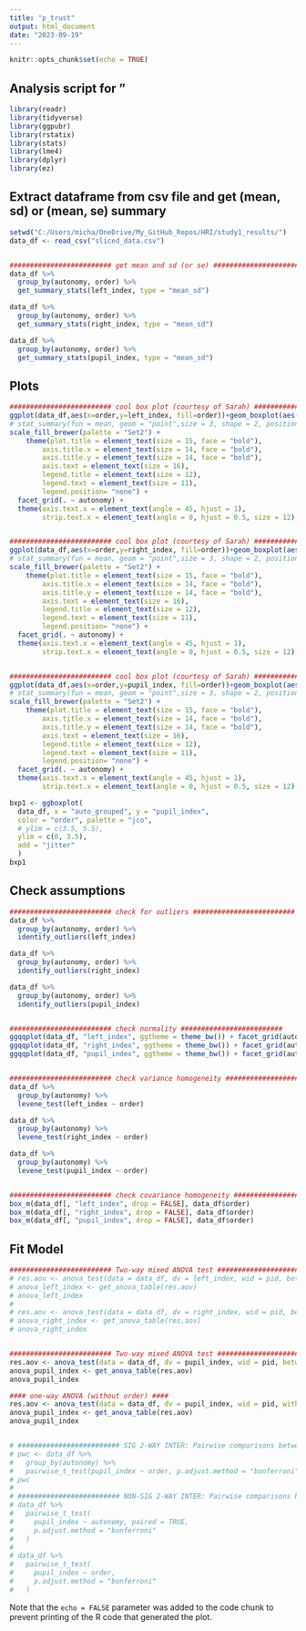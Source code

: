 ```yaml
---
title: "p_trust"
output: html_document
date: "2023-09-19"
---
```


```r
knitr::opts_chunk$set(echo = TRUE)
```

## Analysis script for "

```r
library(readr)
library(tidyverse)
library(ggpubr)
library(rstatix)
library(stats)
library(lme4)
library(dplyr)
library(ez)
```


## Extract dataframe from csv file and get (mean, sd) or (mean, se) summary

```r

setwd("C:/Users/micha/OneDrive/My_GitHub_Repos/HRI/study1_results/")
data_df <- read_csv("sliced_data.csv")


######################### get mean and sd (or se) ######################### 
data_df %>%
  group_by(autonomy, order) %>%
  get_summary_stats(left_index, type = "mean_sd")

data_df %>%
  group_by(autonomy, order) %>%
  get_summary_stats(right_index, type = "mean_sd")

data_df %>%
  group_by(autonomy, order) %>%
  get_summary_stats(pupil_index, type = "mean_sd")

```

## Plots

```r

######################### cool box plot (courtesy of Sarah) ######################### 
ggplot(data_df,aes(x=order,y=left_index, fill=order))+geom_boxplot(aes(fill=order)) + labs( x = "Order", y = "left_index", fill = "Order") +   theme_minimal() +
# stat_summary(fun = mean, geom = "point",size = 3, shape = 2, position = position_dodge(0.75), show.legend = FALSE) +
scale_fill_brewer(palette = "Set2") +
    theme(plot.title = element_text(size = 15, face = "bold"),
        axis.title.x = element_text(size = 14, face = "bold"),
        axis.title.y = element_text(size = 14, face = "bold"),
        axis.text = element_text(size = 16),
        legend.title = element_text(size = 12),
        legend.text = element_text(size = 11),
        legend.position= "none") +
  facet_grid(. ~ autonomy) +
  theme(axis.text.x = element_text(angle = 45, hjust = 1),
        strip.text.x = element_text(angle = 0, hjust = 0.5, size = 12), legend.position = "none")


######################### cool box plot (courtesy of Sarah) ######################### 
ggplot(data_df,aes(x=order,y=right_index, fill=order))+geom_boxplot(aes(fill=order)) + labs( x = "Order", y = "right_index", fill = "Order") +   theme_minimal() +
# stat_summary(fun = mean, geom = "point",size = 3, shape = 2, position = position_dodge(0.75), show.legend = FALSE) +
scale_fill_brewer(palette = "Set2") +
    theme(plot.title = element_text(size = 15, face = "bold"),
        axis.title.x = element_text(size = 14, face = "bold"),
        axis.title.y = element_text(size = 14, face = "bold"),
        axis.text = element_text(size = 16),
        legend.title = element_text(size = 12),
        legend.text = element_text(size = 11),
        legend.position= "none") +
  facet_grid(. ~ autonomy) +
  theme(axis.text.x = element_text(angle = 45, hjust = 1),
        strip.text.x = element_text(angle = 0, hjust = 0.5, size = 12), legend.position = "none")


######################### cool box plot (courtesy of Sarah) ######################### 
ggplot(data_df,aes(x=order,y=pupil_index, fill=order))+geom_boxplot(aes(fill=order)) + labs( x = "Order", y = "Pupil Diameter", fill = "Order") +   theme_minimal() +
# stat_summary(fun = mean, geom = "point",size = 3, shape = 2, position = position_dodge(0.75), show.legend = FALSE) +
scale_fill_brewer(palette = "Set2") +
    theme(plot.title = element_text(size = 15, face = "bold"),
        axis.title.x = element_text(size = 14, face = "bold"),
        axis.title.y = element_text(size = 14, face = "bold"),
        axis.text = element_text(size = 16),
        legend.title = element_text(size = 12),
        legend.text = element_text(size = 11),
        legend.position= "none") +
  facet_grid(. ~ autonomy) +
  theme(axis.text.x = element_text(angle = 45, hjust = 1),
        strip.text.x = element_text(angle = 0, hjust = 0.5, size = 12), legend.position = "none")

```

```r

bxp1 <- ggboxplot(
  data_df, x = "auto_grouped", y = "pupil_index",
  color = "order", palette = "jco",
  # ylim = c(3.5, 5.5), 
  ylim = c(0, 3.5), 
  add = "jitter"
  )
bxp1


```


## Check assumptions

```r

######################### check for outliers ######################### 
data_df %>%
  group_by(autonomy, order) %>%
  identify_outliers(left_index)

data_df %>%
  group_by(autonomy, order) %>%
  identify_outliers(right_index)

data_df %>%
  group_by(autonomy, order) %>%
  identify_outliers(pupil_index)


######################### check normality #########################
ggqqplot(data_df, "left_index", ggtheme = theme_bw()) + facet_grid(autonomy ~ order)
ggqqplot(data_df, "right_index", ggtheme = theme_bw()) + facet_grid(autonomy ~ order)
ggqqplot(data_df, "pupil_index", ggtheme = theme_bw()) + facet_grid(autonomy ~ order)


######################### check variance homogeneity ######################### 
data_df %>%
  group_by(autonomy) %>%
  levene_test(left_index ~ order)

data_df %>%
  group_by(autonomy) %>%
  levene_test(right_index ~ order)

data_df %>%
  group_by(autonomy) %>%
  levene_test(pupil_index ~ order)


######################### check covariance homogeneity ######################### 
box_m(data_df[, "left_index", drop = FALSE], data_df$order)
box_m(data_df[, "right_index", drop = FALSE], data_df$order)
box_m(data_df[, "pupil_index", drop = FALSE], data_df$order)

```


## Fit Model

```r

######################### Two-way mixed ANOVA test #########################  
# res.aov <- anova_test(data = data_df, dv = left_index, wid = pid, between = order, within = autonomy)
# anova_left_index <- get_anova_table(res.aov)
# anova_left_index
# 
# res.aov <- anova_test(data = data_df, dv = right_index, wid = pid, between = order, within = autonomy)
# anova_right_index <- get_anova_table(res.aov)
# anova_right_index


######################### Two-way mixed ANOVA test #########################  
res.aov <- anova_test(data = data_df, dv = pupil_index, wid = pid, between = order, within = autonomy)
anova_pupil_index <- get_anova_table(res.aov)
anova_pupil_index

#### one-way ANOVA (without order) ####
res.aov <- anova_test(data = data_df, dv = pupil_index, wid = pid, within = autonomy)
anova_pupil_index <- get_anova_table(res.aov)
anova_pupil_index


# ######################### SIG 2-WAY INTER: Pairwise comparisons between group levels #########################  
# pwc <- data_df %>%
#   group_by(autonomy) %>%
#   pairwise_t_test(pupil_index ~ order, p.adjust.method = "bonferroni")
# pwc
# 
# ######################### NON-SIG 2-WAY INTER: Pairwise comparisons between group levels #########################
# data_df %>%
#   pairwise_t_test(
#     pupil_index ~ autonomy, paired = TRUE, 
#     p.adjust.method = "bonferroni"
#   )
# 
# data_df %>%
#   pairwise_t_test(
#     pupil_index ~ order, 
#     p.adjust.method = "bonferroni"
#   )

```


Note that the `echo = FALSE` parameter was added to the code chunk to prevent printing of the R code that generated the plot.
